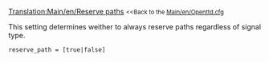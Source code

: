 [[Translation:Main/en/Reserve paths]]
<small><<Back to the [[Main/en/Openttd.cfg]]</small>

This setting determines weither to always reserve paths regardless of signal type.
 reserve_path = [true|false]